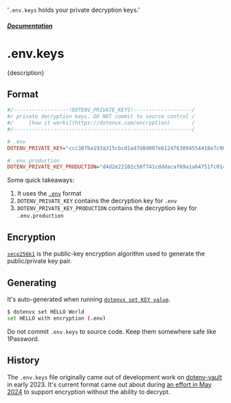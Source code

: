   '`.env.keys` holds your private decryption keys.'

##### [Documentation](/docs)
# .env.keys

<p className="lead">{description}</p>

## Format

```ini {{ title: '.env.keys' }}
#/------------------!DOTENV_PRIVATE_KEYS!-------------------/
#/ private decryption keys. DO NOT commit to source control /
#/     [how it works](https://dotenvx.com/encryption)       /
#/----------------------------------------------------------/

# .env
DOTENV_PRIVATE_KEY="ccc387ba193a315cbcd1ad7d8d007e6124763894554418e7c90b7dbcd7edca23"

# .env.production
DOTENV_PRIVATE_KEY_PRODUCTION="d4d2e22102c58f741cdddacaf69a1a64751fc014aafb90de0f1e7e6cb4d08330"
```

Some quick takeaways:

1. It uses the [`.env`](/docs/env-file) format
2. `DOTENV_PRIVATE_KEY` contains the decryption key for `.env`
3. `DOTENV_PRIVATE_KEY_PRODUCTION` contains the decryption key for `.env.production`

## Encryption

[`secp256k1`](https://en.bitcoin.it/wiki/Secp256k1) is the public-key encryption algorithm used to generate the public/private key pair.

## Generating

It's auto-generated when running [`dotenvx set KEY value`](/docs/advanced/set-key-value-encrypt).

```sh
$ dotenvx set HELLO World
set HELLO with encryption (.env)
```

Do not commit `.env.keys` to source code. Keep them somewhere safe like 1Password.

## History

The `.env.keys` file originally came out of development work on [dotenv-vault](https://github.com/dotenv-org/dotenv-vault) in early 2023. It's current format came out about during [an effort in May 2024](https://github.com/dotenvx/dotenvx/issues/189) to support encryption without the ability to decrypt.
